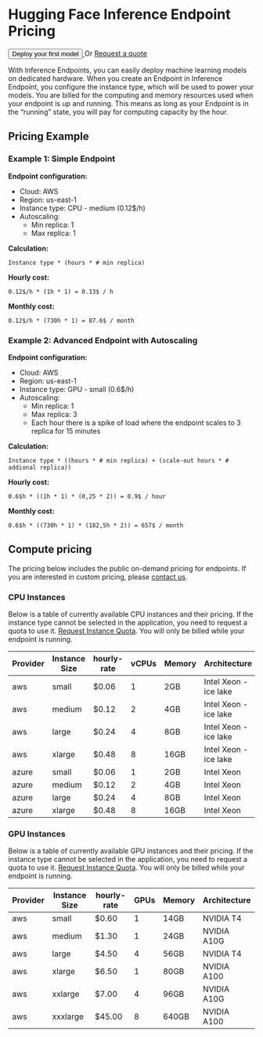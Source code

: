 # Hugging Face Inference Endpoint Pricing

<div class="flex md:justify-start mb-2 text-gray-400 items-center">
  <a href="https://ui.endpoints.huggingface.co/new">
    <button class="shadow-sm bg-white bg-gradient-to-br from-gray-100/20 to-gray-200/60 hover:to-gray-100/70 text-gray-700 py-1.5 rounded-lg ring-1 ring-gray-300/60 hover:ring-gray-300/30 font-semibold active:shadow-inner px-5">
      Deploy your first model
    </button>
  </a>
  <span class="ml-4 mr-1">Or</span>
  <a
    href="mailto:api-enterprise@huggingface.co"
    class="underline"
  >
    Request a quote
  </a>
</div>

With Inference Endpoints, you can easily deploy machine learning models on dedicated hardware. When you create an Endpoint in Inference Endpoint, you configure the instance type, which will be used to power your models. You are billed for the computing and memory resources used when your endpoint is up and running. This means as long as your Endpoint is in the “running” state, you will pay for computing capacity by the hour.

## Pricing Example

### Example 1: Simple Endpoint

**Endpoint configuration:**

- Cloud: AWS
- Region: us-east-1
- Instance type: CPU - medium (0.12$/h)
- Autoscaling:
  - Min replica: 1
  - Max replica: 1

**Calculation:**

`Instance type * (hours * # min replica)`

**Hourly cost:**

`0.12$/h * (1h * 1) = 0.13$ / h`

**Monthly cost:**

`0.12$/h * (730h * 1) = 87.6$ / month`

### Example 2: Advanced Endpoint with Autoscaling

**Endpoint configuration:**

- Cloud: AWS
- Region: us-east-1
- Instance type: GPU - small (0.6$/h)
- Autoscaling:
  - Min replica: 1
  - Max replica: 3
  - Each hour there is a spike of load where the endpoint scales to 3 replica for 15 minutes

**Calculation:**

`Instance type * ((hours * # min replica) + (scale-out hours * # addional replica))`

**Hourly cost:**

`0.6$h * ((1h * 1) * (0,25 * 2)) = 0.9$ / hour`

**Monthly cost:**

`0.6$h * ((730h * 1) * (182,5h * 2)) = 657$ / month`

## Compute pricing

The pricing below includes the public on-demand pricing for endpoints. If you are interested in custom pricing, please [contact us](https://huggingface.co/inference-endpoints/enterprise).

### CPU Instances

Below is a table of currently available CPU instances and their pricing. If the instance type cannot be selected in the application, you need to request a quota to use it. [Request Instance Quota](mailto:api-enterprise@huggingface.co?subject=Quota%20increase%20HF%20Endpoints&body=Hello,%0D%0A%0D%0AI%20would%20like%20to%20request%20access/quota%20increase%20for%20{INSTANCE%20TYPE}%20for%20the%20following%20account%20{HF%20ACCOUNT}.). You will only be billed while your endpoint is running.

| Provider | Instance Size | hourly-rate | vCPUs | Memory | Architecture          |
| -------- | ------------- | ----------- | ----- | ------ | --------------------- |
| aws      | small         | $0.06       | 1     | 2GB    | Intel Xeon - ice lake |
| aws      | medium        | $0.12       | 2     | 4GB    | Intel Xeon - ice lake |
| aws      | large         | $0.24       | 4     | 8GB    | Intel Xeon - ice lake |
| aws      | xlarge        | $0.48       | 8     | 16GB   | Intel Xeon - ice lake |
| azure    | small         | $0.06       | 1     | 2GB    | Intel Xeon            |
| azure    | medium        | $0.12       | 2     | 4GB    | Intel Xeon            |
| azure    | large         | $0.24       | 4     | 8GB    | Intel Xeon            |
| azure    | xlarge        | $0.48       | 8     | 16GB   | Intel Xeon            |

### GPU Instances

Below is a table of currently available GPU instances and their pricing. If the instance type cannot be selected in the application, you need to request a quota to use it. [Request Instance Quota](mailto:api-enterprise@huggingface.co?subject=Quota%20increase%20HF%20Endpoints&body=Hello,%0D%0A%0D%0AI%20would%20like%20to%20request%20access/quota%20increase%20for%20{INSTANCE%20TYPE}%20for%20the%20following%20account%20{HF%20ACCOUNT}.). You will only be billed while your endpoint is running.

| Provider | Instance Size | hourly-rate | GPUs | Memory | Architecture |
| -------- | ------------- | ----------- | ---- | ------ | ------------ |
| aws      | small         | $0.60       | 1    | 14GB   | NVIDIA T4    |
| aws      | medium        | $1.30       | 1    | 24GB   | NVIDIA A10G  |
| aws      | large         | $4.50       | 4    | 56GB   | NVIDIA T4    |
| aws      | xlarge        | $6.50       | 1    | 80GB   | NVIDIA A100  |
| aws      | xxlarge       | $7.00       | 4    | 96GB   | NVIDIA A10G  |
| aws      | xxxlarge      | $45.00      | 8    | 640GB  | NVIDIA A100  |
